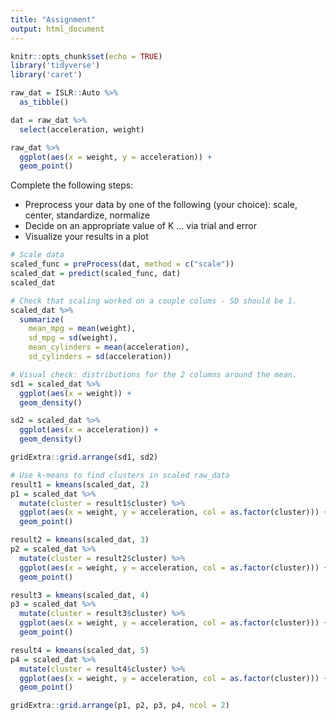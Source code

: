 ```yaml
---
title: "Assignment"
output: html_document
---
```


```r
knitr::opts_chunk$set(echo = TRUE)
library('tidyverse')
library('caret')

raw_dat = ISLR::Auto %>%
  as_tibble() 

dat = raw_dat %>%
  select(acceleration, weight)
```

```r
raw_dat %>%
  ggplot(aes(x = weight, y = acceleration)) +
  geom_point()
```


Complete the following steps:  

  - Preprocess your data by one of the following (your choice): scale, center, standardize, normalize
  - Decide on an appropriate value of K ... via trial and error
  - Visualize your results in a plot
```r
# Scale data
scaled_func = preProcess(dat, method = c("scale"))
scaled_dat = predict(scaled_func, dat)
scaled_dat
```

```r
# Check that scaling worked on a couple colums - SD should be 1.
scaled_dat %>%
  summarize(
    mean_mpg = mean(weight),
    sd_mpg = sd(weight),
    mean_cylinders = mean(acceleration),
    sd_cylinders = sd(acceleration))
```

```r
# Visual check: distributions for the 2 columns around the mean.
sd1 = scaled_dat %>%
  ggplot(aes(x = weight)) +
  geom_density()

sd2 = scaled_dat %>%
  ggplot(aes(x = acceleration)) +
  geom_density()

gridExtra::grid.arrange(sd1, sd2)
```


```r
# Use k-means to find clusters in scaled raw_data
result1 = kmeans(scaled_dat, 2)
p1 = scaled_dat %>%
  mutate(cluster = result1$cluster) %>%
  ggplot(aes(x = weight, y = acceleration, col = as.factor(cluster))) + 
  geom_point()

result2 = kmeans(scaled_dat, 3)
p2 = scaled_dat %>%
  mutate(cluster = result2$cluster) %>%
  ggplot(aes(x = weight, y = acceleration, col = as.factor(cluster))) + 
  geom_point()

result3 = kmeans(scaled_dat, 4)
p3 = scaled_dat %>%
  mutate(cluster = result3$cluster) %>%
  ggplot(aes(x = weight, y = acceleration, col = as.factor(cluster))) + 
  geom_point()

result4 = kmeans(scaled_dat, 5)
p4 = scaled_dat %>%
  mutate(cluster = result4$cluster) %>%
  ggplot(aes(x = weight, y = acceleration, col = as.factor(cluster))) + 
  geom_point()

gridExtra::grid.arrange(p1, p2, p3, p4, ncol = 2)
```

